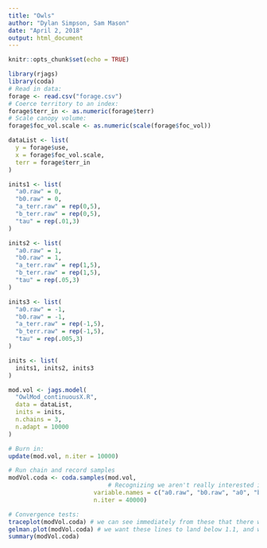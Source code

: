 ```yaml
---
title: "Owls"
author: "Dylan Simpson, Sam Mason"
date: "April 2, 2018"
output: html_document
---
```


```r
knitr::opts_chunk$set(echo = TRUE)
```

```r
library(rjags)
library(coda)
# Read in data:
forage <- read.csv("forage.csv")
# Coerce territory to an index:
forage$terr_in <- as.numeric(forage$terr)
# Scale canopy volume:
forage$foc_vol.scale <- as.numeric(scale(forage$foc_vol))
```

```r
dataList <- list(
  y = forage$use,
  x = forage$foc_vol.scale,
  terr = forage$terr_in
)

inits1 <- list(
  "a0.raw" = 0,
  "b0.raw" = 0,
  "a_terr.raw" = rep(0,5),
  "b_terr.raw" = rep(0,5),
  "tau" = rep(.01,3)
)

inits2 <- list(
  "a0.raw" = 1,
  "b0.raw" = 1,
  "a_terr.raw" = rep(1,5),
  "b_terr.raw" = rep(1,5),
  "tau" = rep(.05,3)
)

inits3 <- list(
  "a0.raw" = -1,
  "b0.raw" = -1,
  "a_terr.raw" = rep(-1,5),
  "b_terr.raw" = rep(-1,5),
  "tau" = rep(.005,3)
)

inits <- list(
  inits1, inits2, inits3
)
```


```r
mod.vol <- jags.model(
  "OwlMod_continuousX.R",
  data = dataList,
  inits = inits,
  n.chains = 3,
  n.adapt = 10000
)
```

```r
# Burn in:
update(mod.vol, n.iter = 10000)

# Run chain and record samples
modVol.coda <- coda.samples(mod.vol,
                            # Recognizing we aren't really interested in them, we still print the .raw parameters for investigating convergence problems
                        variable.names = c("a0.raw", "b0.raw", "a0", "b0", "a_terr", "b_terr", "sigma.process", "sigma.terr.int", "sigma.terr.slope", "a_terr.raw", "b_terr.raw"),
                        n.iter = 40000)
```

```r
# Convergence tests:
traceplot(modVol.coda) # we can see immediately from these that there was no convergence, but another option is the Gelman plot:
gelman.plot(modVol.coda) # we want these lines to land below 1.1, and we can see from the y axis that that the values are far too large!
summary(modVol.coda)
```